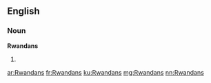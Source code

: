 ==English==

===Noun===
'''Rwandans'''

# {{plural of|Rwandan}}

[[ar:Rwandans]]
[[fr:Rwandans]]
[[ku:Rwandans]]
[[mg:Rwandans]]
[[nn:Rwandans]]